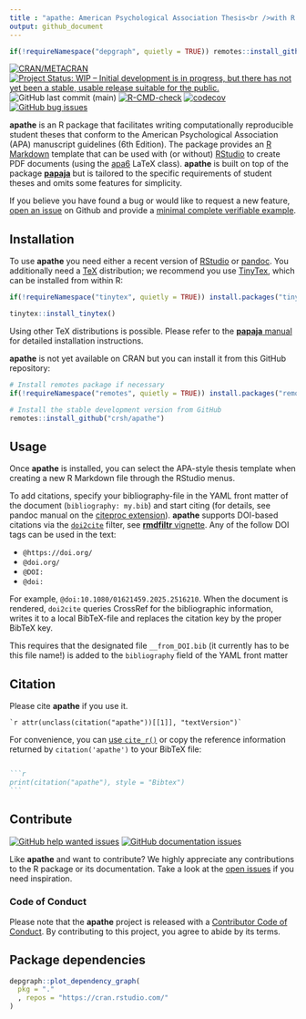 ```yaml
---
title : "apathe: American Psychological Association Thesis<br />with R Markdown"
output: github_document
---
```


```r
if(!requireNamespace("depgraph", quietly = TRUE)) remotes::install_github("crsh/depgraph")
```


<!-- README.md is generated from README.Rmd. Please edit that file -->

[![CRAN/METACRAN](https://img.shields.io/cran/v/apathe?label=CRAN&logo=r)]( https://cran.r-project.org/package=apathe) [![Project Status: WIP – Initial development is in progress, but there has not yet been a stable, usable release suitable for the public.](https://www.repostatus.org/badges/latest/wip.svg)](https://www.repostatus.org/#wip) ![GitHub last commit (main)](https://img.shields.io/github/last-commit/crsh/apathe/main?label=Last%20commit&logo=github) [![R-CMD-check](https://github.com/crsh/apathe/actions/workflows/R-CMD-check.yaml/badge.svg)](https://github.com/crsh/apathe/actions/workflows/R-CMD-check.yaml) [![codecov](https://codecov.io/gh/crsh/apathe/branch/master/graph/badge.svg)](https://app.codecov.io/gh/crsh/apathe) [![GitHub bug issues](https://img.shields.io/github/issues/crsh/apathe/bug?label=Bugs&logo=github)](https://github.com/crsh/apathe/issues?q=is%3Aopen+is%3Aissue+label%3Abug)

**apathe** is an R package that facilitates writing computationally reproducible student theses that conform to the American Psychological Association (APA) manuscript guidelines (6th Edition).
The package provides an [R Markdown](https://rmarkdown.rstudio.com/) template that can be used with (or without) [RStudio](https://posit.co/) to create PDF documents (using the [apa6](http://www.ctan.org/pkg/apa6) LaTeX class).
**apathe** is built on top of the package [**papaja**](https://github.com/crsh/papaja) but is tailored to the specific requirements of student theses and omits some features for simplicity.

If you believe you have found a bug or would like to request a new feature, [open an issue](https://github.com/crsh/apathe/issues) on Github and provide a [minimal complete verifiable example](https://stackoverflow.com/help/minimal-reproducible-example).

## Installation

To use **apathe** you need either a recent version of [RStudio](https://posit.co/) or [pandoc](https://pandoc.org/).
You additionally need a [TeX](https://en.wikipedia.org/wiki/TeX) distribution; we recommend you use [TinyTex](https://yihui.org/tinytex/), which can be installed from within R:

```r
if(!requireNamespace("tinytex", quietly = TRUE)) install.packages("tinytex")

tinytex::install_tinytex()
```

Using other TeX distributions is possible.
Please refer to the [**papaja** manual](https://frederikaust.com/papaja_man/introduction.html#getting-started) for detailed installation instructions.

**apathe** is not yet available on CRAN but you can install it from this GitHub repository:

```r
# Install remotes package if necessary
if(!requireNamespace("remotes", quietly = TRUE)) install.packages("remotes")

# Install the stable development version from GitHub
remotes::install_github("crsh/apathe")
```

## Usage

Once **apathe** is installed, you can select the APA-style thesis template when creating a new R Markdown file through the RStudio menus.

To add citations, specify your bibliography-file in the YAML front matter of the document (`bibliography: my.bib`) and start citing (for details, see pandoc manual on the [citeproc extension](https://pandoc.org/MANUAL.html#extension-citations)). **apathe** supports DOI-based citations via the [`doi2cite`](https://github.com/korintje/pandoc-doi2cite/blob/main/doi2cite.lua) filter, see [**rmdfiltr** vignette](https://CRAN.R-project.org/package=rmdfiltr/vignettes/doi2cite.html). Any of the follow DOI tags can be used in the text:

- `@https://doi.org/`
- `@doi.org/`
- `@DOI:`
- `@doi:`

For example, `@doi:10.1080/01621459.2025.2516210`. When the document is rendered, `doi2cite` queries CrossRef for the bibliographic information, writes it to a local BibTeX-file and replaces the citation key by the proper BibTeX key.

This requires that the designated file `__from_DOI.bib` (it currently has to be this file name!) is added to the `bibliography` field of the YAML front matter

## Citation

Please cite **apathe** if you use it.

    `r attr(unclass(citation("apathe"))[[1]], "textVersion")`

For convenience, you can [use `cite_r()`](https://frederikaust.com/papaja_man/writing.html#citing-r-and-its-packages) or copy the reference information returned by `citation('apathe')` to your BibTeX file:

~~~bibtex

```r
print(citation("apathe"), style = "Bibtex")
```

~~~


## Contribute

[![GitHub help wanted issues](https://img.shields.io/github/issues/crsh/apathe/help%20wanted?logo=github&logoColor=%2523FFF)](https://github.com/crsh/apathe/issues?q=is%3Aopen+is%3Aissue+label%3A%22help+wanted%22) [![GitHub documentation issues](https://img.shields.io/github/issues/crsh/apathe/documentation?logo=github&logoColor=%2523FFF)](https://github.com/crsh/apathe/issues?q=is%3Aopen+is%3Aissue+label%3Adocumentation)

Like **apathe** and want to contribute?
We highly appreciate any contributions to the R package or its documentation.
Take a look at the [open issues](https://github.com/crsh/apathe/issues) if you need inspiration.

### Code of Conduct

Please note that the **apathe** project is released with a [Contributor Code of Conduct](https://contributor-covenant.org/version/2/1/CODE_OF_CONDUCT.html). By contributing to this project, you agree to abide by its terms.

## Package dependencies

```r
depgraph::plot_dependency_graph(
  pkg = "."
  , repos = "https://cran.rstudio.com/"
)
```

